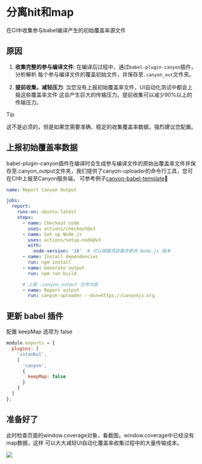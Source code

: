 
# 分离hit和map

在CI中收集参与babel编译产生的初始覆盖率源文件

## 原因

1. __收集完整的参与编译文件__: 在编译后过程中，通过`babel-plugin-canyon`插件，分析解析
每个参与编译文件的覆盖初始文件，并保存至`.canyon_out`文件夹。

2. __提前收集，减轻压力__: 当您没有上报初始覆盖率文件，UI自动化测试中都会上报这些覆盖率文件
这会产生巨大的传输压力。提前收集可以减少90%以上的传输压力。

> [!TIP]
>
> 这不是必须的，但是如果您需要准确、稳定的收集覆盖率数据，强烈建议您配置。

## 上报初始覆盖率数据

babel-plugin-canyon插件在编译时会生成参与编译文件的原始出覆盖率文件并保存至.canyon_output文件夹，我们提供了canyon-uploader的命令行工具，您可在CI中上报至Canyon服务端，
可参考例子[canyon-babel-template](https://github.com/canyon-project/canyon-babel-template)🌰

```yml filename=".github/workflows/report-canyon-output.yml" {19,20} copy
name: Report Canyon Output

jobs:
  report:
    runs-on: ubuntu-latest
    steps:
      - name: Checkout code
        uses: actions/checkout@v3
      - name: Set up Node.js
        uses: actions/setup-node@v3
        with:
          node-version: '18'  # 可以根据项目需求修改 Node.js 版本
      - name: Install dependencies
        run: npm install
      - name: Generate output
        run: npm run build

      # 上报 .canyon_output 文件内容
      - name: Report output
        run: canyon-uploader --dsn=https://canyonjs.org
```

## 更新 babel 插件

配置 keepMap 选项为 false

```js filename="babel.config.js" {7} copy
module.exports = {
  plugins: [
    'istanbul',
    [
      'canyon',
      {
        keepMap: false
      }
    ]
  ]
};
```

## 准备好了

此时检查页面的window.coverage对象，看截图。window.coverage中已经没有map数据，这样
可以大大减轻UI自动化覆盖率收集过程中的大量传输成本。

![](/jietu1.png)